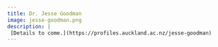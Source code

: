 ```yaml
---
title: Dr. Jesse Goodman
image: jesse-goodman.png
description: |
 [Details to come.](https://profiles.auckland.ac.nz/jesse-goodman)
---
```

